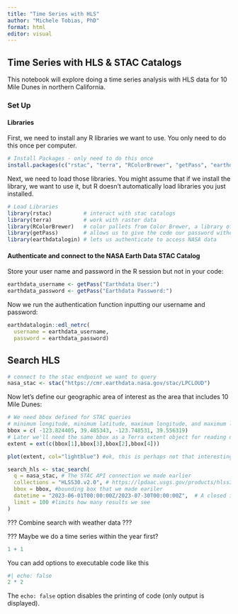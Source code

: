 ```yaml
---
title: "Time Series with HLS"
author: "Michele Tobias, PhD"
format: html
editor: visual
---
```


## Time Series with HLS & STAC Catalogs

This notebook will explore doing a time series analysis with HLS data for 10 Mile Dunes in northern California.

### Set Up

#### Libraries

First, we need to install any R libraries we want to use. You only need to do this once per computer.

```r
# Install Packages - only need to do this once 
install.packages(c("rstac", "terra", "RColorBrewer", "getPass", "earthdatalogin"))
```

Next, we need to load those libraries. You might assume that if we install the library, we want to use it, but R doesn't automatically load libraries you just installed.

```r
# Load Libraries 
library(rstac)          # interact with stac catalogs 
library(terra)          # work with raster data 
library(RColorBrewer)   # color pallets from Color Brewer, a library of colors designed for optimized readability in cartograhy 
library(getPass)        # allows us to give the code our password without it printing to the console 
library(earthdatalogin) # lets us authenticate to access NASA data
```

#### Authenticate and connect to the NASA Earth Data STAC Catalog

Store your user name and password in the R session but not in your code:

```r
earthdata_username <- getPass("Earthdata User:")
earthdata_password <- getPass("Earthdata Password:")
```

Now we run the authentication function inputting our username and password:

```r
earthdatalogin::edl_netrc(
  username = earthdata_username, 
  password = earthdata_password)
```

## Search HLS

```r
# connect to the stac endpoint we want to query
nasa_stac <- stac("https://cmr.earthdata.nasa.gov/stac/LPCLOUD")
```

Now let's define our geographic area of interest as the area that includes 10 Mile Dunes:

```r
# We need bbox defined for STAC queries
# minimum longitude, minimum latitude, maximum longitude, and maximum latitude ---> 10 Mile Dunes
bbox = c( -123.824405, 39.485343, -123.748531, 39.556319)
# Later we'll need the same bbox as a Terra extent object for reading data
extent = ext(c(bbox[1],bbox[3],bbox[2],bbox[4]))

plot(extent, col="lightblue") #ok, this is perhaps not that interesting, but sometimes it's nice to have proof you did something correctly by plotting it
```

```r
search_hls <- stac_search(
  q = nasa_stac, # The STAC API connection we made earlier
  collections = "HLSS30.v2.0", # https://lpdaac.usgs.gov/products/hlss30v002/
  bbox = bbox, #bounding box that we made eariler
  datetime = "2023-06-01T00:00:00Z/2023-07-30T00:00:00Z",  # A closed interval: e.g. "2018-02-12T00:00:00Z/2018-03-18T12:31:12Z" 
  limit = 100 #limits how many results we see
)
```

??? Combine search with weather data ???

??? Maybe we do a time series within the year first?

```r
1 + 1
```

You can add options to executable code like this

```r
#| echo: false
2 * 2
```

The `echo: false` option disables the printing of code (only output is displayed).
